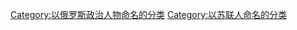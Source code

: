 {{catmain}}
{{DEFAULTSORT:Lenin, Vladimir}}
{{Commons cat|Vladimir Lenin}}
[[Category:以俄罗斯政治人物命名的分类|Category:以俄罗斯政治人物命名的分类]]
[[Category:以苏联人命名的分类|Category:以苏联人命名的分类]]